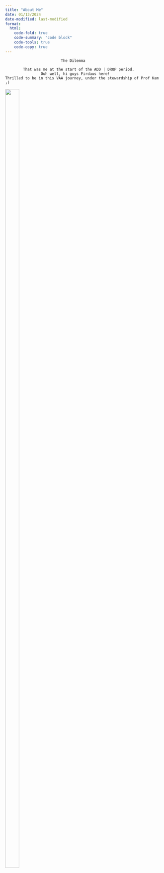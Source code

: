 ```yaml
---
title: "About Me"
date: 01/13/2024
date-modified: last-modified
format:
  html:
    code-fold: true
    code-summary: "code block"
    code-tools: true
    code-copy: true
---
```

                             The Dilemma
                             
            That was me at the start of the ADD | DROP period. 
                    Ouh well, hi guys Firdaus here! 
    Thrilled to be in this VAA journey, under the stewardship of Prof Kam ;)

![](images/Dilemma.png){width="30%" height="80%"}



